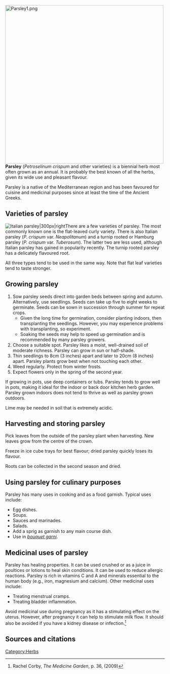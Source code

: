 [[File:Parsley1.png|500px|center]]'''Parsley''' (''Petroselinum crispum'' and other varieties) is a biennial herb most often grown as an annual. It is probably the best known of all the herbs, given its wide use and pleasant flavour.

Parsley is a native of the Mediterranean region and has been favoured for cuisine and medicinal purposes since at least the time of the Ancient Greeks.

== Varieties of parsley ==
[[File:Italianparsley.png|thumb|Italian parsley|300px|right]]There are a few varieties of parsley. The most commonly known one is the flat-leaved curly variety. There is also Italian parsley (''P. crispum'' var. ''Neapolitanum'') and a turnip rooted or Hamburg parsley (''P. crispum'' var. ''Tuberosum''). The latter two are less used, although Italian parsley has gained in popularity recently. The turnip rooted parsley has a delicately flavoured root.

All three types tend to be used in the same way. Note that flat leaf varieties tend to taste stronger.

== Growing parsley ==
# Sow parsley seeds direct into garden beds between spring and autumn. Alternatively, use seedlings. Seeds can take up five to eight weeks to germinate. Seeds can be sown in succession through summer for repeat crops.
#*Given the long time for germination, consider planting indoors, then transplanting the seedlings. However, you may experience problems with transplanting, so experiment.
#*Soaking the seeds may help to speed up germination and is recommended by many parsley growers.
# Choose a suitable spot. Parsley likes a moist, well-drained soil of moderate richness. Parsley can grow in sun or half-shade.
# Thin seedlings to 8cm (3 inches) apart and later to 20cm (8 inches) apart. Parsley plants grow best when not touching each other.
# Weed regularly. Protect from winter frosts.
# Expect flowers only in the spring of the second year.

If growing in pots, use deep containers or tubs. Parsley tends to grow well in pots, making it ideal for the indoor or back door kitchen herb garden. Parsley grown indoors does not tend to thrive as well as parsley grown outdoors.

Lime may be needed in soil that is extremely acidic.

== Harvesting and storing parsley ==
Pick leaves from the outside of the parsley plant when harvesting. New leaves grow from the centre of the crown.

Freeze in ice cube trays for best flavour; dried parsley quickly loses its flavour.

Roots can be collected in the second season and dried.

== Using parsley for culinary purposes ==
Parsley has many uses in cooking and as a food garnish. Typical uses include:
* Egg dishes.
* Soups.
* Sauces and marinades.
* Salads.
* Add a sprig as garnish to any main course dish.
* Use in ''[[bouquet garni]]''.

== Medicinal uses of parsley ==
Parsley has healing properties.{{fact}} It can be used crushed or as a juice in poultices or lotions to heal skin conditions. It can be used to reduce allergic reactions. Parsley is rich in vitamins C and A and minerals essential to the human body (e.g., iron, magnesium and calcium). Other medicinal uses include:{{fact}}
* Treating menstrual cramps.
* Treating bladder inflammation.

Avoid medicinal use during pregnancy as it has a stimulating effect on the uterus. However, after pregnancy it can help to stimulate milk flow. It should also be avoided if you have a kidney disease or infection.<ref>Rachel Corby, ''The Medicine Garden'', p. 36, (2009)</ref>


== Sources and citations ==
{{reflist}}


[[Category:Herbs]]